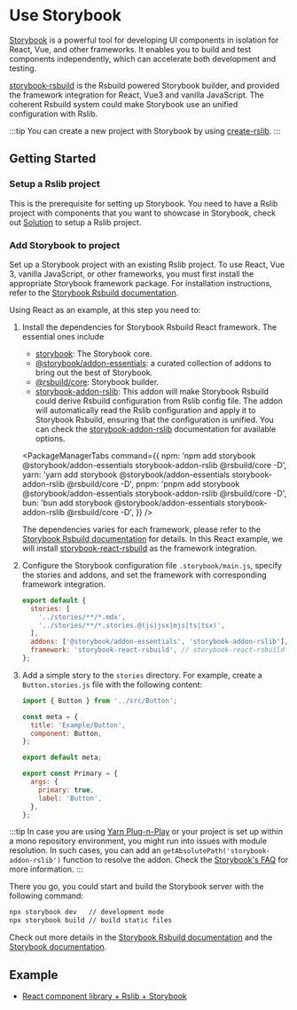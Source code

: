 
# Use Storybook

[Storybook](https://storybook.js.org/) is a powerful tool for developing UI components in isolation for React, Vue, and other frameworks. It enables you to build and test components independently, which can accelerate both development and testing.

[storybook-rsbuild](https://github.com/rspack-contrib/storybook-rsbuild) is the Rsbuild powered Storybook builder, and provided the framework integration for React, Vue3 and vanilla JavaScript. The coherent Rsbuild system could make Storybook use an unified configuration with Rslib.

:::tip
You can create a new project with Storybook by using [create-rslib](/guide/start/quick-start#creating-an-rslib-project).
:::

## Getting Started

### Setup a Rslib project

This is the prerequisite for setting up Storybook. You need to have a Rslib project with components that you want to showcase in Storybook, check out [Solution](/guide/solution/) to setup a Rslib project.

### Add Storybook to project

Set up a Storybook project with an existing Rslib project. To use React, Vue 3, vanilla JavaScript, or other frameworks, you must first install the appropriate Storybook framework package. For installation instructions, refer to the [Storybook Rsbuild documentation](https://storybook.rsbuild.dev/guide/framework.html).

Using React as an example, at this step you need to:

1. Install the dependencies for Storybook Rsbuild React framework. The essential ones include

   - [storybook](https://www.npmjs.com/package/storybook): The Storybook core.
   - [@storybook/addon-essentials](https://www.npmjs.com/package/@storybook/addon-essentials): a curated collection of addons to bring out the best of Storybook.
   - [@rsbuild/core](https://www.npmjs.com/package/@rsbuild/core): Storybook builder.
   - [storybook-addon-rslib](https://www.npmjs.com/package/storybook-addon-rslib): This addon will make Storybook Rsbuild could derive Rsbuild configuration from Rslib config file.
     The addon will automatically read the Rslib configuration and apply it to Storybook Rsbuild, ensuring that the configuration is unified. You can check the [storybook-addon-rslib](https://storybook.rsbuild.dev/guide/integrations/rslib.html) documentation for available options.

   <PackageManagerTabs
     command={{
       npm: 'npm add storybook @storybook/addon-essentials storybook-addon-rslib @rsbuild/core -D',
       yarn: 'yarn add storybook @storybook/addon-essentials storybook-addon-rslib @rsbuild/core -D',
       pnpm: 'pnpm add storybook @storybook/addon-essentials storybook-addon-rslib @rsbuild/core -D',
       bun: 'bun add storybook @storybook/addon-essentials storybook-addon-rslib @rsbuild/core -D',
     }}
   />

   The dependencies varies for each framework, please refer to the [Storybook Rsbuild documentation](https://storybook.rsbuild.dev/guide/framework.html) for details. In this React example, we will install [storybook-react-rsbuild](https://www.npmjs.com/package/storybook-react-rsbuild) as the framework integration.

   <Tabs>
     <Tab label="React">
       <PackageManagerTabs command="add storybook-react-rsbuild -D" />
     </Tab>
     <Tab label="Vue">
       <PackageManagerTabs command="add storybook-vue3-rsbuild -D" />
     </Tab>
   </Tabs>

2. Configure the Storybook configuration file `.storybook/main.js`, specify the stories and addons, and set the framework with corresponding framework integration.

   ```js title=".storybook/main.js"
   export default {
     stories: [
       '../stories/**/*.mdx',
       '../stories/**/*.stories.@(js|jsx|mjs|ts|tsx)',
     ],
     addons: ['@storybook/addon-essentials', 'storybook-addon-rslib'],
     framework: 'storybook-react-rsbuild', // storybook-react-rsbuild for example
   };
   ```

3. Add a simple story to the `stories` directory. For example, create a `Button.stories.js` file with the following content:

   ```js title="stories/Button.stories.js"
   import { Button } from '../src/Button';

   const meta = {
     title: 'Example/Button',
     component: Button,
   };

   export default meta;

   export const Primary = {
     args: {
       primary: true,
       label: 'Button',
     },
   };
   ```

:::tip
In case you are using [Yarn Plug-n-Play](https://yarnpkg.com/features/pnp) or your project is set up within a mono repository environment, you might run into issues with module resolution. In such cases, you can add an `getAbsolutePath('storybook-addon-rslib')` function to resolve the addon. Check the [Storybook's FAQ](https://storybook.js.org/docs/faq#how-do-i-fix-module-resolution-in-special-environments) for more information.
:::

There you go, you could start and build the Storybook server with the following command:

```bash
npx storybook dev   // development mode
npx storybook build // build static files
```

Check out more details in the [Storybook Rsbuild documentation](https://storybook.rsbuild.dev/) and the [Storybook documentation](https://storybook.js.org/docs/react/get-started/introduction).

## Example

- [React component library + Rslib + Storybook](https://github.com/rspack-contrib/storybook-rsbuild/tree/main/sandboxes/rslib-react-component)
